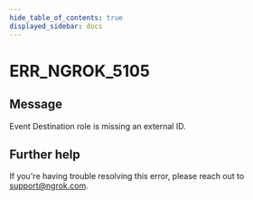 ```yaml
---
hide_table_of_contents: true
displayed_sidebar: docs
---
```



# ERR_NGROK_5105

## Message

Event Destination role is missing an external ID.

<ErrorDetails error="err_ngrok_5105" />

## Further help

If you're having trouble resolving this error, please reach out to [support@ngrok.com](mailto:support@ngrok.com?subject=Help%20with%20ERR_NGROK_5105).
